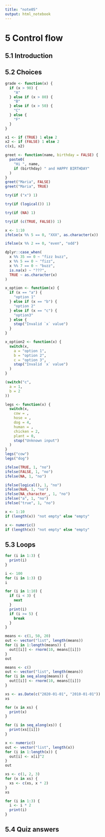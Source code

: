 ```yaml
---
title: "note05"
output: html_notebook
---
```


# 5 Control flow

## 5.1 Introduction

## 5.2 Choices

```r
grade <- function(x) {
  if (x > 90) {
    "A"
  } else if (x > 80) {
    "B"
  } else if (x > 50) {
    "C"
  } else {
    "F"
  }
}
```

```r
x1 <- if (TRUE) 1 else 2
x2 <- if (FALSE) 1 else 2
c(x1, x2)
```

```r
greet <- function(name, birthday = FALSE) {
  paste0(
    "Hi ", name,
    if (birthday) " and HAPPY BIRTHDAY"
  )
}
greet("Maria", FALSE)
greet("Maria", TRUE)
```

```r
try(if ("x") 1)
```

```r
try(if (logical()) 1)
```

```r
try(if (NA) 1)
```

```r
try(if (c(TRUE, FALSE)) 1)
```

```r
x <- 1:10
ifelse(x %% 5 == 0, "XXX", as.character(x))
```

```r
ifelse(x %% 2 == 0, "even", "odd")
```

```r
dplyr::case_when(
  x %% 35 == 0 ~ "fizz buzz",
  x %% 5 == 0 ~ "fizz",
  x %% 7 == 0 ~ "buzz",
  is.na(x) ~ "???",
  TRUE ~ as.character(x)
)
```

```r
x_option <- function(x) {
  if (x == "a") {
    "option 1"
  } else if (x == "b") {
    "option 2"
  } else if (x == "c") {
    "option3"
  } else {
    stop("Invalid `x` value")
  }
}
```

```r
x_option2 <- function(x) {
  switch(x,
    a = "option 1",
    b = "option 2",
    c = "option 3",
    stop("Invalid `x` value")
  )
}
```

```r
(switch("c",
  a = 1,
  b = 2
))
```

```r
legs <- function(x) {
  switch(x,
    cow = ,
    hose = ,
    dog = 4,
    human = ,
    chicken = 2,
    plant = 0,
    stop("Unknown input")
  )
}
legs("cow")
legs("dog")
```

```r
ifelse(TRUE, 1, "no")
ifelse(FALSE, 1, "no")
ifelse(NA, 1, "no")
```

```r
ifelse(logical(), 1, "no")
ifelse(NaN, 1, "no")
ifelse(NA_character_, 1, "no")
ifelse("a", 1, "no")
ifelse("true", 1, "no")
```

```r
x <- 1:10
if (length(x)) "not empty" else "empty"
```

```r
x <- numeric()
if (length(x)) "not empty" else "empty"
```

## 5.3 Loops

```r
for (i in 1:3) {
  print(i)
}
```

```r
i <- 100
for (i in 1:3) {}
i
```

```r
for (i in 1:10) {
  if (i < 3) {
    next
  }
  print(i)
  if (i >= 5) {
    break
  }
}
```

```r
means <- c(1, 50, 20)
out <- vector("list", length(means))
for (i in 1:length(means)) {
  out[[i]] <- rnorm(10, means[[i]])
}
out
```

```r
means <- c()
out <- vector("list", length(means))
for (i in seq_along(means)) {
  out[[i]] <- rnorm(10, means[[i]])
}
```

```r
xs <- as.Date(c("2020-01-01", "2010-01-01"))
xs
```

```r
for (x in xs) {
  print(x)
}
```

```r
for (i in seq_along(xs)) {
  print(xs[[i]])
}
```

```r
x <- numeric()
out <- vector("list", length(x))
for (i in 1:length(x)) {
  out[i] <- x[i]^2
}
out
```

```r
xs <- c(1, 2, 3)
for (x in xs) {
  xs <- c(xs, x * 2)
}
xs
```

```r
for (i in 1:3) {
  i <- i * 2
  print(i)
}
```

## 5.4 Quiz answers
